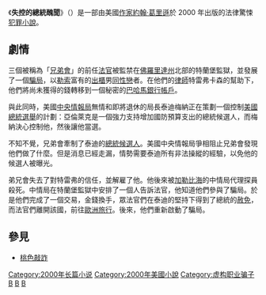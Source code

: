 {{unreferenced|time=2019-08-23}}
{{Infobox book 
| name          = 失控的總統醜聞
| title_orig    = The Brethren
| translator    = [[蘇秋華|蘇秋華]]
| image         = 
| caption = 
| author        = [[約翰·葛里遜|約翰·葛里遜]]
| illustrator   = 
| cover_artist  = 
| country       = 
| language      = 
| series        = 
| genre         = [[犯罪小說|犯罪小說]]
| publisher     = [[高寶出版社|高寶出版社]]
| release_date  = 2000
| media_type    = 
| pages         = 
| isbn          = 9574675114
| congress= PS3557.R5355 B74 2000b
| oclc= 54083777
}}

《'''失控的總統醜聞'''》（{{lang-en|''The Brethren''}}）是一部由美國[[作家|作家]][[約翰·葛里遜|約翰·葛里遜]]於 2000 年出版的法律驚悚[[犯罪小說|犯罪小說]]。

==劇情==

三個被稱為「[[兄弟會|兄弟會]]」的前任[[法官|法官]]被監禁在[[佛羅里達州|佛羅里達州]]北部的特蘭堡監獄，並發展了一個[[騙局|騙局]]，以[[勒索|勒索]]富有的[[出櫃|出櫃]]男[[同性戀|同性戀]]者。在他們的[[律師|律師]]特雷弗卡森的幫助下，他們將尚未獲得的錢轉移到一個秘密的[[巴哈馬|巴哈馬]][[銀行帳戶|銀行帳戶]]。

與此同時，美國[[中央情報局|中央情報局]]無情和即將退休的局長泰迪梅納正在策劃一個控制[[美國總統選舉|美國總統選舉]]的計劃：亞倫萊克是一個強力支持增加國防預算支出的總統候選人，而梅納決心控制他，然後讓他當選。

不知不覺，兄弟會牽制了泰迪的[[總統|總統]][[候選人|候選人]]。美國中央情報局爭相阻止兄弟會發現他們做了什麼。但是消息已經走漏，情勢需要泰迪所有非法操縱的經驗，以免他的候選人被曝光。

弟兄會失去了對特雷弗的信任，並解雇了他。他後來被[[加勒比海|加勒比海]]的中情局代理探員殺死。中情局在特蘭堡監獄中安排了一個人告訴法官，他知道他們參與了騙局。於是他們完成了一個交易，金錢換手，眾法官們在泰迪的堅持下得到了總統的[[赦免|赦免]]，而法官們離開該國，前往[[歐洲|歐洲]][[旅行|旅行]]。後來，他們重新啟動了騙局。

==參見==
* [[桃色敲詐|桃色敲詐]]

[[Category:2000年长篇小说|Category:2000年长篇小说]]
[[Category:2000年美國小說|Category:2000年美國小說]]
[[Category:虚构职业骗子|Category:虚构职业骗子]]
[[Category:美國推理小說|B]]
[[Category:美國犯罪小說|B]]
[[Category:美國驚悚小說|B]]